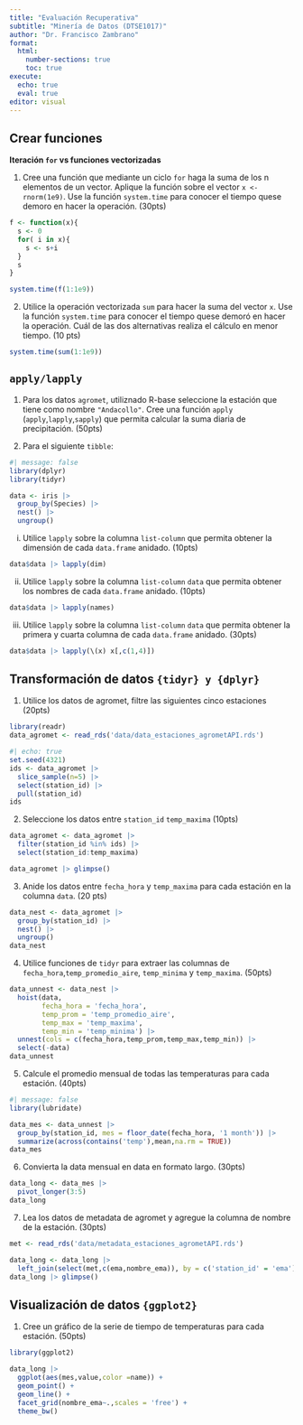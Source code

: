 ```yaml
---
title: "Evaluación Recuperativa"
subtitle: "Minería de Datos (DTSE1017)"
author: "Dr. Francisco Zambrano"
format: 
  html:
    number-sections: true
    toc: true
execute: 
  echo: true
  eval: true
editor: visual
---
```


## Crear funciones

**Iteración `for` vs funciones vectorizadas**

1.  Cree una función que mediante un ciclo `for` haga la suma de los n elementos de un vector. Aplique la función sobre el vector `x <- rnorm(1e9)`. Use la función `system.time` para conocer el tiempo quese demoro en hacer la operación. (30pts)

```r
f <- function(x){
  s <- 0
  for( i in x){
    s <- s+i
  }
  s
}

system.time(f(1:1e9))
```

2.  Utilice la operación vectorizada `sum` para hacer la suma del vector `x`. Use la función `system.time` para conocer el tiempo quese demoró en hacer la operación. Cuál de las dos alternativas realiza el cálculo en menor tiempo. (10 pts)

```r

system.time(sum(1:1e9))

```

## `apply/lapply`

1.  Para los datos `agromet`, utiliznado R-base seleccione la estación que tiene como nombre `"Andacollo"`. Cree una función `apply` (`apply`,`lapply`,`sapply`) que permita calcular la suma diaria de precipitación. (50pts)

2.  Para el siguiente `tibble`:

```r
#| message: false
library(dplyr)
library(tidyr)

data <- iris |> 
  group_by(Species) |> 
  nest() |> 
  ungroup()
```

i.  Utilice `lapply` sobre la columna `list-column` que permita obtener la dimensión de cada `data.frame` anidado. (10pts)

```r
data$data |> lapply(dim)
```

ii. Utilice `lapply` sobre la columna `list-column` `data` que permita obtener los nombres de cada `data.frame` anidado. (10pts)

```r
data$data |> lapply(names)
```

iii. Utilice `lapply` sobre la columna `list-column` `data` que permita obtener la primera y cuarta columna de cada `data.frame` anidado. (30pts)

```r
data$data |> lapply(\(x) x[,c(1,4)])
```

## Transformación de datos `{tidyr} y {dplyr}`

1.  Utilice los datos de agromet, filtre las siguientes cinco estaciones (20pts)

```r
library(readr)
data_agromet <- read_rds('data/data_estaciones_agrometAPI.rds')
```

```r
#| echo: true
set.seed(4321)
ids <- data_agromet |> 
  slice_sample(n=5) |> 
  select(station_id) |> 
  pull(station_id)
ids
```

2.  Seleccione los datos entre `station_id` `temp_maxima` (10pts)

```r
data_agromet <- data_agromet |> 
  filter(station_id %in% ids) |> 
  select(station_id:temp_maxima)

data_agromet |> glimpse()
```

3.  Anide los datos entre `fecha_hora` y `temp_maxima` para cada estación en la columna `data`. (20 pts)

```r
data_nest <- data_agromet |> 
  group_by(station_id) |> 
  nest() |> 
  ungroup()
data_nest
```

4.  Utilice funciones de `tidyr` para extraer las columnas de `fecha_hora`,`temp_promedio_aire`, `temp_minima` y `temp_maxima`. (50pts)

```r
data_unnest <- data_nest |>  
  hoist(data,
        fecha_hora = 'fecha_hora',
        temp_prom = 'temp_promedio_aire',
        temp_max = 'temp_maxima',
        temp_min = 'temp_minima') |> 
  unnest(cols = c(fecha_hora,temp_prom,temp_max,temp_min)) |> 
  select(-data)
data_unnest
```

5.  Calcule el promedio mensual de todas las temperaturas para cada estación. (40pts)

```r
#| message: false
library(lubridate)

data_mes <- data_unnest |> 
  group_by(station_id, mes = floor_date(fecha_hora, '1 month')) |> 
  summarize(across(contains('temp'),mean,na.rm = TRUE))
data_mes
```

6.  Convierta la data mensual en data en formato largo. (30pts)

```r
data_long <- data_mes |> 
  pivot_longer(3:5)
data_long
```

7.  Lea los datos de metadata de agromet y agregue la columna de nombre de la estación. (30pts)

```r
met <- read_rds('data/metadata_estaciones_agrometAPI.rds')

data_long <- data_long |> 
  left_join(select(met,c(ema,nombre_ema)), by = c('station_id' = 'ema'))
data_long |> glimpse()
```

## Visualización de datos `{ggplot2}`

1.  Cree un gráfico de la serie de tiempo de temperaturas para cada estación. (50pts)

```r
library(ggplot2)

data_long |>
  ggplot(aes(mes,value,color =name)) +
  geom_point() +
  geom_line() +
  facet_grid(nombre_ema~.,scales = 'free') +
  theme_bw()
```
